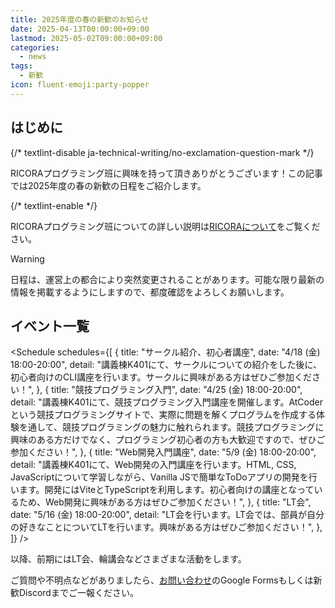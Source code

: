```yaml
---
title: 2025年度の春の新歓のお知らせ
date: 2025-04-13T00:00:00+09:00
lastmod: 2025-05-02T09:00:00+09:00
categories:
  - news
tags:
  - 新歓
icon: fluent-emoji:party-popper
---
```



## はじめに

{/* textlint-disable ja-technical-writing/no-exclamation-question-mark */}

RICORAプログラミング班に興味を持って頂きありがとうございます！この記事では2025年度の春の新歓の日程をご紹介します。

{/* textlint-enable */}

RICORAプログラミング班についての詳しい説明は[RICORAについて](/about)をご覧ください。

> [!warning]
> 日程は、運営上の都合により突然変更されることがあります。可能な限り最新の情報を掲載するようにしますので、都度確認をよろしくお願いします。

## イベント一覧

<Schedule
  schedules={[
    {
      title: "サークル紹介、初心者講座",
      date: "4/18 (金) 18:00-20:00",
      detail:
        "講義棟K401にて、サークルについての紹介をした後に、初心者向けのCLI講座を行います。サークルに興味がある方はぜひご参加ください！",
    },
    {
      title: "競技プログラミング入門",
      date: "4/25 (金) 18:00-20:00",
      detail:
        "講義棟K401にて、競技プログラミング入門講座を開催します。AtCoderという競技プログラミングサイトで、実際に問題を解くプログラムを作成する体験を通して、競技プログラミングの魅力に触れられます。競技プログラミングに興味のある方だけでなく、プログラミング初心者の方も大歓迎ですので、ぜひご参加ください！",
    },
    {
      title: "Web開発入門講座",
      date: "5/9 (金) 18:00-20:00",
      detail:
        "講義棟K401にて、Web開発の入門講座を行います。HTML, CSS, JavaScriptについて学習しながら、Vanilla JSで簡単なToDoアプリの開発を行います。開発にはViteとTypeScriptを利用します。初心者向けの講座となっているため、Web開発に興味がある方はぜひご参加ください！",
    },
    {
      title: "LT会",
      date: "5/16 (金) 18:00-20:00",
      detail:
        "LT会を行います。LT会では、部員が自分の好きなことについてLTを行います。興味がある方はぜひご参加ください！",
    },
  ]}
/>

以降、前期にはLT会、輪講会などさまざまな活動をします。

ご質問や不明点などがありましたら、[お問い合わせ](/contact/)のGoogle Formsもしくは新歓Discordまでご一報ください。
